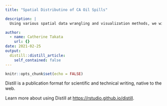 ```yaml
---
title: "Spatial Distributino of CA Oil Spills"

description: |
  Using various spatial data wrangling and visualization methods, we will explore the California oil spill incidents gathered by the The Office of Spill Prevention   and Response (OSPR) Incident Tracking Database. We will further isolate spills by county in 2008. For the purposes of this database, "incidents" are "discharges   or threatened discharges of petroleum or other deleterious material into the waters of the state." Source: Oil Spill Incident Tracking [ds394], 2009-07-23

author:
  - name: Catherine Takata
    url: {}
date: 2021-02-25
output:
  distill::distill_article:
    self_contained: false
---
```



```r
knitr::opts_chunk$set(echo = FALSE)
```

Distill is a publication format for scientific and technical writing, native to the web.

Learn more about using Distill at <https://rstudio.github.io/distill>.



